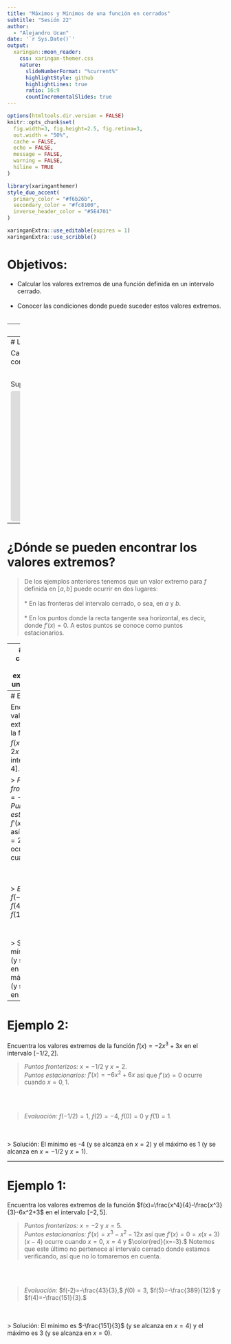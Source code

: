 ```yaml
---
title: "Máximos y Mínimos de una función en cerrados"
subtitle: "Sesión 22"  
author: 
  - "Alejandro Ucan"
date: '`r Sys.Date()`'
output:
  xaringan::moon_reader:
    css: xaringan-themer.css
    nature:
      slideNumberFormat: "%current%"
      highlightStyle: github
      highlightLines: true
      ratio: 16:9
      countIncrementalSlides: true
---
```


```r
options(htmltools.dir.version = FALSE)
knitr::opts_chunk$set(
  fig.width=3, fig.height=2.5, fig.retina=3,
  out.width = "50%",
  cache = FALSE,
  echo = FALSE,
  message = FALSE, 
  warning = FALSE,
  hiline = TRUE
)
```

```r
library(xaringanthemer)
style_duo_accent(
  primary_color = "#f6b26b",
  secondary_color = "#fc8100",
  inverse_header_color = "#5E4701"
)
```

```r
xaringanExtra::use_editable(expires = 1)
xaringanExtra::use_scribble()
```
# Objetivos:

 * Calcular los valores extremos de una función definida en un intervalo cerrado. <br/><br/>
 * Conocer las condiciones donde puede suceder estos valores extremos. <br/><br/>
 

---
# Valores extremos

> Un valor extremo de una función es aquel valor más grande (__máximo__) o más chico (__mínimo__) que se pueda obtener para la función en un intervalo $[a,b].$

<iframe src="https://www.geogebra.org/graphing/urcnkeut?embed" width="1200" height="400" allowfullscreen style="border: 1px solid #e4e4e4;border-radius: 4px;" frameborder="0"></iframe>

---
# La graficación no siempre es la solución

Calcula los valores extremos de la función $f(x)=\frac{\sin x+\cos x}{\ln x},$ aquí ya es un poco más complicado graficar para verificar cuales son los valores extremos.

<br/>

Supongamos queremos conocer los valores extremos de la función $f(x)=x+1$ en el intervalo $[-2,1].$ 

<iframe src="https://www.geogebra.org/graphing/jzvd768s?embed" width="800" height="300" allowfullscreen style="border: 1px solid #e4e4e4;border-radius: 4px;" frameborder="0"></iframe>

---
# ¿Dónde se pueden encontrar los valores extremos?

> De los ejemplos anteriores tenemos que un valor extremo para $f$ definida en $[a,b]$ puede ocurrir en dos lugares:
<br/><br/>
* En las fronteras del intervalo cerrado, o sea, en $a$ y $b$. <br/><br/>
* En los puntos donde la recta tangente sea horizontal, es decir, donde $f'(x)=0.$ A estos puntos se conoce como puntos estacionarios.

---
# ¿Cómo calculo los valores extremos de una función?

Para calcular los valores extremos de una función $f(x)$ definida en un intervalo cerrado $[a,b]$ se hace lo siguiente:
<br/><br/>
* Primero determino mis puntos frontera y estacionarios (donde $f'(x)=0$) de $f$ sobre el intervalo $[a,b].$ <br/><br/>
* Evaluar cada uno de los puntos encontrados en el paso 1 en la función. El valor más pequeño es donde ocurre el mínimo y el valor más grande es donde ocurre el máximo.

---
# Ejemplo 1:

Encuentra los valores extremos de la función $f(x)=x^2-2x+3$ en el intervalo $[-1,4].$ <br/>

> _Puntos fronterizos:_ $x=-1$ y $x=4.$ <br/>
_Puntos estacionarios:_ $f'(x)=2x-2$ así que $f'(x)=2x-2=0$ ocurre cuando $x=1.$

<br/><br/>

> _Evaluación:_ $f(-1)=6,$ $f(4)=11$ y $f(1)=2.$

<br/><br/>
> Solución: El mínimo es 2 (y se alcanza en $x=1$) y el máximo es 11 (y se alcanza en $x=4$).

---
# Ejemplo 2:

Encuentra los valores extremos de la función $f(x)=-2x^3+3x$ en el intervalo $[-1/2,2].$ <br/>

> _Puntos fronterizos:_ $x=-1/2$ y $x=2.$ <br/>
_Puntos estacionarios:_ $f'(x)=-6x^2+6x$ así que $f'(x)=0$ ocurre cuando $x=0,1.$

<br/><br/>

> _Evaluación:_ $f(-1/2)=1,$ $f(2)=-4,$ $f(0)=0$ y $f(1)=1.$

<br/><br/>
> Solución: El mínimo es -4 (y se alcanza en $x=2$) y el máximo es 1 (y se alcanza en $x=-1/2$ y $x=1$).

---
# Ejemplo 1:

Encuentra los valores extremos de la función $f(x)=\frac{x^4}{4}-\frac{x^3}{3}-6x^2+3$ en el intervalo $[-2,5].$ <br/>

> _Puntos fronterizos:_ $x=-2$ y $x=5.$ <br/>
_Puntos estacionarios:_ $f'(x)=x^3-x^2-12x$ así que $f'(x)=0=x(x+3)(x-4)$ ocurre cuando $x=0,$ $x=4$ y $\color{red}{x=-3}.$ Notemos que este último no pertenece al intervalo cerrado donde estamos verificando, así que no lo tomaremos en cuenta.

<br/><br/>

> _Evaluación:_ $f(-2)=-\frac{43}{3},$ $f(0)=3,$ $f(5)=-\frac{389}{12}$ y $f(4)=-\frac{151}{3}.$

<br/><br/>
> Solución: El mínimo es $-\frac{151}{3}$ (y se alcanza en $x=4$) y el máximo es 3 (y se alcanza en $x=0$).